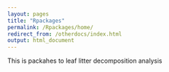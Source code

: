 ```yaml
---
layout: pages
title: "Rpackages"
permalink: /Rpackages/home/
redirect_from: /otherdocs/index.html
output: html_document
---
```


This is  packahes to leaf litter decomposition analysis